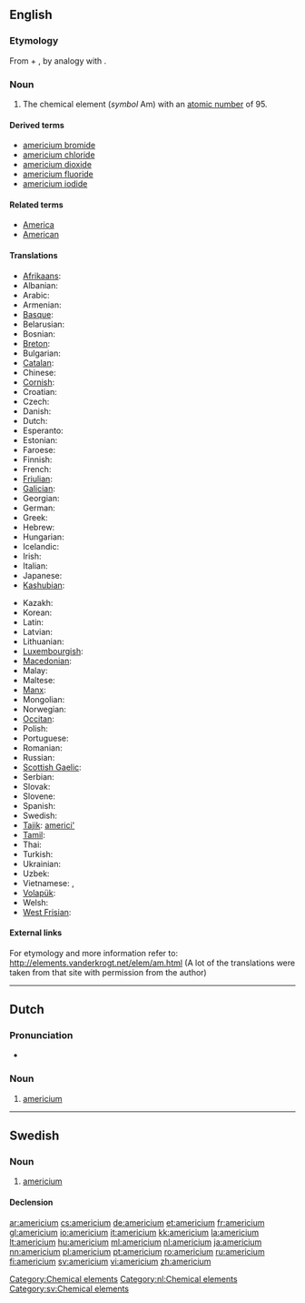{{also|Americium}}
==English==
{{elements|Am|plutonium|Pu|curium|Cm}}

===Etymology===
From {{term|America|Americ(as)}} + {{term|-ium}}, by analogy with {{term|europium}}.

===Noun===
{{en-noun|-}}
{{wikipedia}}

# The chemical element (''symbol'' Am) with an [[atomic number]] of 95.

====Derived terms====
* [[americium bromide]]
* [[americium chloride]]
* [[americium dioxide]]
* [[americium fluoride]]
* [[americium iodide]]

====Related terms====
* [[America]]
* [[American]]

====Translations====
{{trans-top|chemical element with atomic number 95}}
* [[Afrikaans]]: {{t-|af|americium|xs=Afrikaans}}
* Albanian: {{t|sq|americ|xs=Albanian}}
* Arabic: {{t|ar|أمريكيوم|m|tr=’amríkyum}}
* Armenian: {{t-|hy|ամերիցիում|tr=americʿium}}
* [[Basque]]: {{t|eu|amerizioa|xs=Basque}}
* Belarusian: {{t|be|амерыцый|m|tr=amerýtsyj|xs=Belarusian}}
* Bosnian: {{t-|bs|americij}}
* [[Breton]]: {{t|br|amerikiom|xs=Breton}}
* Bulgarian: {{t-|bg|америций|m|tr=amerítsij}}
* [[Catalan]]: {{t+|ca|americi}}
* Chinese: {{t-|cmn|鋂|tr=méi|sc=Hani}}
* [[Cornish]]: {{t|kw|amerycanyum|xs=Cornish}}
* Croatian: {{t+|hr|americij}}
* Czech: {{t+|cs|americium}}
* Danish: {{t-|da|americium}}
* Dutch: {{t+|nl|americium|n}}
* Esperanto: {{t-|eo|americio|xs=Esperanto}}
* Estonian: {{t-|et|ameriitsium}}
* Faroese: {{t-|fo|americium|xs=Faroese}}
* Finnish: {{t+|fi|amerikium}}
* French: {{t+|fr|américium|m}}
* [[Friulian]]: {{tø|fur|americi}}
* [[Galician]]: {{t+|gl|americio|xs=Galician}}
* Georgian: {{t|ka|ამერიციუმი|tr=ameritsiumi|sc=Geor|xs=Georgian}}
* German: {{t+|de|Americium|n}}
* Greek: {{t+|el|αμερίκιο|n|tr=ameríkio}}
* Hebrew: {{t+|he|אמריציום|tr=amerítsiyum}}
* Hungarian: {{t+|hu|amerícium}}
* Icelandic: {{t+|is|ameríkín}}
* Irish: {{t|ga|aimeiriciam|xs=Irish}}
* Italian: {{t+|it|americio|m}}
* Japanese: {{t+|ja|アメリシウム|tr=amerishiumu}}
* [[Kashubian]]: {{t|csb|amerik|xs=Kashubian}}
{{trans-mid}}
* Kazakh: {{t-|kk|америций|tr=ameritsii|sc=Cyrl|xs=Kazakh}}
* Korean: {{t+|ko|아메리슘|tr=amerisyum|sc=Hang}}
* Latin: {{t+|la|americium|n}}
* Latvian: {{t|lv|amerīcijs|xs=Latvian}}
* Lithuanian: {{t+|lt|americis|xs=Lithuanian}}
* [[Luxembourgish]]: {{t|lb|Amerizium|xs=Luxembourgish}}
* [[Macedonian]]: {{t|mk|америциум|m|tr=amerítsium}}
* Malay: {{t|ms|amerisium|xs=Malay}}
* Maltese: {{t|mt|amerizjum|xs=Maltese}}
* [[Manx]]: {{t-|gv|americium|xs=Manx}}
* Mongolian: {{t|mn|америци|tr=ameritsi|sc=Cyrl|xs=Mongolian}}
* Norwegian: {{t-|no|americium}}
* [[Occitan]]: {{t-|oc|americi|xs=Occitan}}
* Polish: {{t+|pl|ameryk|m}}
* Portuguese: {{t+|pt|amerício|m}}
* Romanian: {{t+|ro|americiu|n}}
* Russian: {{t+|ru|америций|m|tr=amerítsij}}
* [[Scottish Gaelic]]: {{t|gd|aimeiriciam|xs=Scottish Gaelic}}
* Serbian: {{t|sr|америциjум|m|tr=americijum|sc=Cyrl}}
* Slovak: {{t-|sk|americium}}
* Slovene: {{t+|sl|americij}}
* Spanish: {{t+|es|americio|m}}
* Swedish: {{t+|sv|americium|n}}
* [[Tajik]]: [[americi']]
* [[Tamil]]: {{t|ta|அமெரிகியம்|tr=amerikiyam|xs=Tamil}}
* Thai: {{t|th|อะเมริเซียม|tr=àmērísiam}}
* Turkish: {{t+|tr|amerikyum}}
* Ukrainian: {{t|uk|америцiй|m|tr=amerýtsij|xs=Ukrainian}}
* Uzbek: {{t-|uz|америций|tr=ameritsiy|sc=Cyrl|xs=Uzbek}}
* Vietnamese: {{t|vi|Amerixi|xs=Vietnamese}}, {{t|vi|Ameriđi|xs=Vietnamese}}
* [[Volapük]]: {{t|vo|lamerikin|xs=Volapük}}
* Welsh: {{t|cy|americiwm|xs=Welsh}}
* [[West Frisian]]: {{t-|fy|americium|xs=West Frisian}}
{{trans-bottom}}

====External links====
For etymology and more information refer to:
http://elements.vanderkrogt.net/elem/am.html
(A lot of the translations were taken from that site with permission from the author)

[[Category:Chemical elements]]
----

==Dutch==
{{wikipedia|lang=nl}}

===Pronunciation===
* {{audio|Nl-americium.ogg|Audio}}

===Noun===
{{infl|nl|noun|g=n}}

# [[americium#English|americium]]

[[Category:nl:Chemical elements]]
----

==Swedish==
{{wikipedia|lang=sv}}

===Noun===
{{sv-noun|g=n}}

# [[#English|americium]]

====Declension====
{{sv-noun-unc-irreg-n|2=americiumet}}

[[Category:sv:Chemical elements]]

[[ar:americium]]
[[cs:americium]]
[[de:americium]]
[[et:americium]]
[[fr:americium]]
[[gl:americium]]
[[io:americium]]
[[it:americium]]
[[kk:americium]]
[[la:americium]]
[[lt:americium]]
[[hu:americium]]
[[ml:americium]]
[[nl:americium]]
[[ja:americium]]
[[nn:americium]]
[[pl:americium]]
[[pt:americium]]
[[ro:americium]]
[[ru:americium]]
[[fi:americium]]
[[sv:americium]]
[[vi:americium]]
[[zh:americium]]